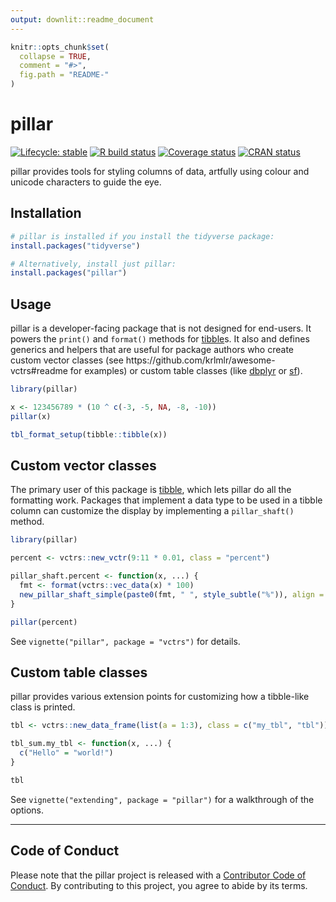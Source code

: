 ```yaml
---
output: downlit::readme_document
---
```

<!-- README.md is generated from README.Rmd on GitHub Actions: do not edit by hand -->


<!-- .github/README.md is copied manually from README.md and adapted -->

```r
knitr::opts_chunk$set(
  collapse = TRUE,
  comment = "#>",
  fig.path = "README-"
)
```


# pillar

<!-- badges: start -->
[![Lifecycle: stable](https://img.shields.io/badge/lifecycle-stable-brightgreen.svg)](https://lifecycle.r-lib.org/articles/stages.html#stable)
[![R build status](https://github.com/r-lib/pillar/workflows/R-CMD-check/badge.svg)](https://github.com/r-lib/pillar/actions)
[![Coverage status](https://codecov.io/gh/r-lib/pillar/branch/master/graph/badge.svg)](https://codecov.io/github/r-lib/pillar?branch=master)
[![CRAN status](https://www.r-pkg.org/badges/version/pillar)](https://cran.r-project.org/package=pillar)
<!-- badges: end -->


pillar provides tools for styling columns of data, artfully using colour and unicode characters to guide the eye.


## Installation

```r
# pillar is installed if you install the tidyverse package:
install.packages("tidyverse")

# Alternatively, install just pillar:
install.packages("pillar")
```


## Usage

pillar is a developer-facing package that is not designed for end-users.
It powers the `print()` and `format()` methods for [tibble](https://tibble.tidyverse.org/)s.
It also and defines generics and helpers that are useful for package authors who create custom vector classes (see https://github.com/krlmlr/awesome-vctrs#readme for examples) or custom table classes (like [dbplyr](https://dbplyr.tidyverse.org/) or [sf](https://r-spatial.github.io/sf/)).

```r
library(pillar)

x <- 123456789 * (10 ^ c(-3, -5, NA, -8, -10))
pillar(x)

tbl_format_setup(tibble::tibble(x))
```

## Custom vector classes

The primary user of this package is [tibble](https://github.com/tidyverse/tibble), which lets pillar do all the formatting work.
Packages that implement a data type to be used in a tibble column can customize the display by implementing a `pillar_shaft()` method.

```r
library(pillar)

percent <- vctrs::new_vctr(9:11 * 0.01, class = "percent")

pillar_shaft.percent <- function(x, ...) {
  fmt <- format(vctrs::vec_data(x) * 100)
  new_pillar_shaft_simple(paste0(fmt, " ", style_subtle("%")), align = "right")
}

pillar(percent)
```

See `vignette("pillar", package = "vctrs")` for details.


## Custom table classes

pillar provides various extension points for customizing how a tibble-like class is printed.

```r
tbl <- vctrs::new_data_frame(list(a = 1:3), class = c("my_tbl", "tbl"))

tbl_sum.my_tbl <- function(x, ...) {
  c("Hello" = "world!")
}

tbl
```

See `vignette("extending", package = "pillar")` for a walkthrough of the options.

---

## Code of Conduct

Please note that the pillar project is released with a [Contributor Code of Conduct](https://pillar.r-lib.org/CODE_OF_CONDUCT.html).
By contributing to this project, you agree to abide by its terms.
